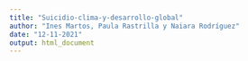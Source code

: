 ```yaml
---
title: "Suicidio-clima-y-desarrollo-global"
author: "Ines Martos, Paula Rastrilla y Naiara Rodríguez"
date: "12-11-2021"
output: html_document
---
```




